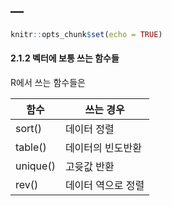 ---
---

```r
knitr::opts_chunk$set(echo = TRUE)
```

#### 2.1.2 벡터에 보통 쓰는 함수들
R에서 쓰는 함수들은

|   함수	|  쓰는 경우 	|
|---	|---	|
|   sort()	|  데이터 정렬 	|
|   table()	|  데이터의 빈도반환 	|
|   unique()	|   고윳값 반환	|
|   rev()	| 데이터 역으로 정렬  	|
